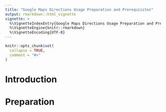 ```yaml
---
title: "Google Maps Directions Usage Preparation and Prerequisites"
output: rmarkdown::html_vignette
vignette: >
  %\VignetteIndexEntry{Google Maps Directions Usage Preparation and Prerequisites}
  %\VignetteEngine{knitr::rmarkdown}
  %\VignetteEncoding{UTF-8}
---
```


```r
knitr::opts_chunk$set(
  collapse = TRUE,
  comment = "#>"
)
```

# Introduction



# Preparation
